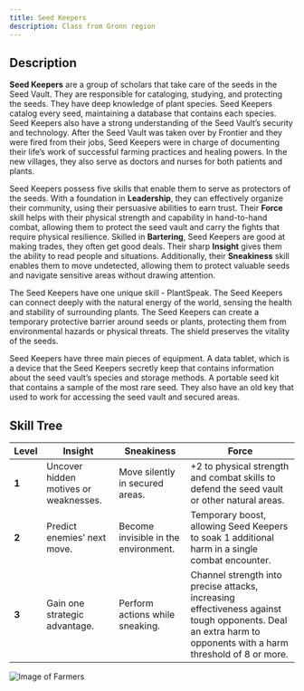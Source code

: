 ```yaml
---
title: Seed Keepers
description: Class from Gronn region
---
```


## Description

**Seed Keepers** are a group of scholars that take care of the seeds in the Seed Vault. They are responsible for cataloging, studying, and protecting the seeds. They have deep knowledge of plant species. Seed Keepers catalog every seed, maintaining a database that contains each species. Seed Keepers also have a strong understanding of the Seed Vault’s security and technology. After the Seed Vault was taken over by Frontier and they were fired from their jobs, Seed Keepers were in charge of documenting their life’s work of successful farming practices and healing powers. In the new villages, they also serve as doctors and nurses for both patients and plants. 

Seed Keepers possess five skills that enable them to serve as protectors of the seeds. With a foundation in **Leadership**, they can effectively organize their community, using their persuasive abilities to earn trust. Their **Force** skill helps with their physical strength and capability in hand-to-hand combat, allowing them to protect the seed vault and carry the fights that require physical resilience. Skilled in **Bartering**, Seed Keepers are good at making trades, they often get good deals. Their sharp **Insight** gives them the ability to read people and situations. Additionally, their **Sneakiness** skill enables them to move undetected, allowing them to protect valuable seeds and navigate sensitive areas without drawing attention.

The Seed Keepers have one unique skill - PlantSpeak. The Seed Keepers can connect deeply with the natural energy of the world, sensing the health and stability of surrounding plants. The Seed Keepers can create a temporary protective barrier around seeds or plants, protecting them from environmental hazards or physical threats. The shield preserves the vitality of the seeds. 

Seed Keepers have three main pieces of equipment. A data tablet, which is a device that the Seed Keepers secretly keep that contains information about the seed vault’s species and storage methods. A portable seed kit that contains a sample of the most rare seed. They also have an old key that used to work for accessing the seed vault and secured areas.

## Skill Tree

| **Level**       | **Insight**                              | **Sneakiness**                           | **Force**                                                             |
|------------------|------------------------------------------|------------------------------------------|-----------------------------------------------------------------------|
| **1**           | Uncover hidden motives or weaknesses.    | Move silently in secured areas.          | +2 to physical strength and combat skills to defend the seed vault or other natural areas.  |
| **2**           | Predict enemies’ next move.              | Become invisible in the environment.     | Temporary boost, allowing Seed Keepers to soak 1 additional harm in a single combat encounter.    |
| **3**           | Gain one strategic advantage.            | Perform actions while sneaking.          | Channel strength into precise attacks, increasing effectiveness against tough opponents. Deal an extra harm to opponents with a harm threshold of 8 or more. |

![Image of Farmers](../../../assets/gronn-verden/woodland-seedkeeper.jpg)